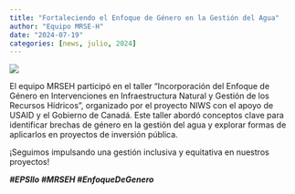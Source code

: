 ```yaml
---
title: "Fortaleciendo el Enfoque de Género en la Gestión del Agua"
author: "Equipo MRSE-H"
date: "2024-07-19"
categories: [news, julio, 2024]
---
```


[![](thumbnail.jpg)](javascript:void(window.open('thumbnail.jpg','','width=600,height=400').onunload%20=%20function()%7Bwindow.history.back();%7D))

El equipo MRSEH participó en el taller "Incorporación del Enfoque de Género en Intervenciones en Infraestructura Natural y Gestión de los Recursos Hídricos", organizado por el proyecto NIWS con el apoyo de USAID y el Gobierno de Canadá. Este taller abordó conceptos clave para identificar brechas de género en la gestión del agua y explorar formas de aplicarlos en proyectos de inversión pública.

¡Seguimos impulsando una gestión inclusiva y equitativa en nuestros proyectos!

***#EPSIlo #MRSEH #EnfoqueDeGenero***
